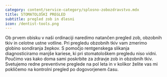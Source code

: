 ```yaml
---
category: content/service-category/splosno-zobozdravstvo.mdx
title: STOMATOLOŠKI PREGLED
subtitle: pregled zob in dlesni
icon: /dentist-tools.png
---
```


Ob prvem obisku v naši ordinaciji naredimo natančen pregled zob, obzobnih tkiv in celotne ustne votline. Pri pregledu obzobnih tkiv vam zmerimo globino sondiranja žepkov. S pomočjo rentgenskega slikanja diagnosticiramo manjše kariese, ki pri stomatološkem pregledu niso vidni. Poučimo vas kako doma sami poskrbite za zdravje zob in obzobnih tkiv. Svetujemo redne preventivne preglede na pol leta in v kolikor želite vas mi pokličemo na kontrolni pregled po dogovorjenem času.
